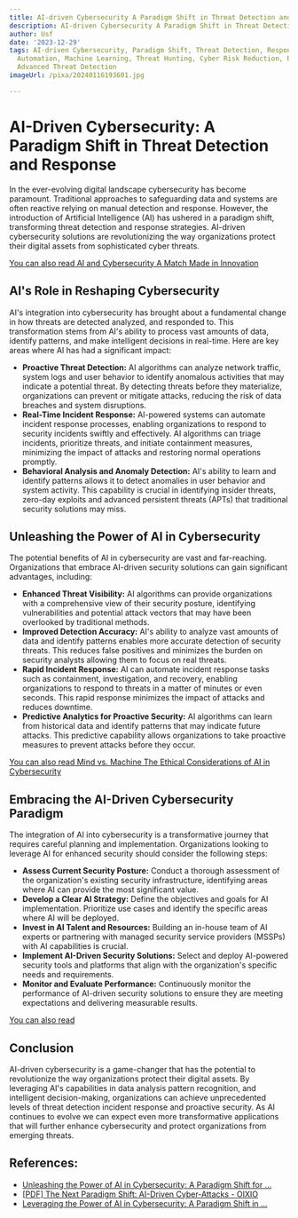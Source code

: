 ```yaml
---
title: AI-driven Cybersecurity A Paradigm Shift in Threat Detection and Response
description: AI-driven Cybersecurity A Paradigm Shift in Threat Detection and Response
author: Usf
date: '2023-12-29'
tags: AI-driven Cybersecurity, Paradigm Shift, Threat Detection, Response, Security
  Automation, Machine Learning, Threat Hunting, Cyber Risk Reduction, Proactive Security,
  Advanced Threat Detection
imageUrl: /pixa/20240116193601.jpg

---
```

# AI-Driven Cybersecurity: A Paradigm Shift in Threat Detection  and Response

In the ever-evolving digital  landscape cybersecurity has become paramount.  Traditional approaches to safeguarding data and systems are often reactive relying on manual  detection and response.  However, the introduction of Artificial Intelligence (AI) has ushered in a  paradigm shift, transforming threat detection and  response strategies. AI-driven cybersecurity solutions are  revolutionizing the way organizations protect  their digital assets from sophisticated cyber threats.

[You  can also read AI and Cybersecurity A Match Made in Innovation](AI%20and%20Cybersecurity%20A%20Match%20Made%20in%20Innovation)


## AI's Role  in Reshaping Cybersecurity

AI's integration into cybersecurity  has brought about a fundamental change in  how threats are detected analyzed, and responded to. This transformation stems from AI's ability to process vast amounts of data, identify patterns, and make intelligent decisions in real-time. Here are key areas  where AI has had a significant impact:

* **Proactive Threat Detection:** AI algorithms can analyze network traffic, system logs and user behavior to identify  anomalous activities that may indicate a potential threat. By detecting  threats before they materialize, organizations can prevent  or mitigate attacks, reducing the risk of data breaches  and system  disruptions.
*  **Real-Time Incident Response:** AI-powered systems can automate incident response  processes, enabling  organizations to respond to security incidents swiftly and effectively. AI algorithms can triage incidents, prioritize  threats, and initiate containment  measures, minimizing  the impact of attacks  and restoring normal operations promptly.
* **Behavioral Analysis and Anomaly Detection:** AI's ability to learn and identify patterns allows it to detect anomalies  in user behavior  and system activity. This capability is crucial in identifying insider threats, zero-day exploits and advanced  persistent threats (APTs) that traditional security solutions may miss.

##  Unleashing the Power of AI in Cybersecurity

The potential benefits of AI in  cybersecurity are vast and far-reaching. Organizations that embrace AI-driven security  solutions can gain significant advantages, including:

* **Enhanced Threat  Visibility:** AI algorithms can provide organizations with a comprehensive view of their security posture, identifying vulnerabilities and potential attack vectors that may have been overlooked by traditional methods.
* **Improved Detection Accuracy:** AI's ability to analyze vast amounts of  data and identify patterns enables more accurate detection of security threats. This reduces false  positives and minimizes the burden on security analysts  allowing them to focus on real threats.
* **Rapid Incident Response:** AI can automate incident response tasks such as containment, investigation, and recovery, enabling organizations to respond to threats in a matter of minutes or even seconds. This rapid response minimizes the impact of attacks and reduces downtime.
* **Predictive Analytics for Proactive Security:** AI  algorithms  can  learn from historical data and identify patterns that  may indicate future attacks.  This predictive capability allows organizations to take proactive measures to prevent attacks before they occur.

[You can also read  Mind vs. Machine The Ethical Considerations of AI  in Cybersecurity](Mind%20vs.%20Machine%20The%20Ethical%20Considerations%20of%20AI%20in%20Cybersecurity)


## Embracing the AI-Driven Cybersecurity Paradigm

The  integration of AI into  cybersecurity is a transformative journey that requires careful  planning and implementation. Organizations looking to leverage AI  for enhanced  security should consider the following steps:

* **Assess Current Security Posture:** Conduct a thorough assessment  of the organization's existing security infrastructure, identifying areas where AI can provide the  most significant value.
* **Develop a Clear AI Strategy:** Define  the objectives and goals for AI implementation. Prioritize use cases and identify the specific areas where  AI will be  deployed.
* **Invest in  AI Talent and Resources:** Building an in-house team of AI experts or partnering  with managed security service providers (MSSPs) with AI capabilities  is crucial.
* **Implement AI-Driven Security Solutions:** Select and deploy AI-powered security tools and platforms that align with the organization's  specific needs and requirements.
* **Monitor and Evaluate Performance:**  Continuously monitor the performance of AI-driven security solutions to ensure they are  meeting expectations and  delivering measurable results.

[You can also read  ]()


## Conclusion

AI-driven cybersecurity is a game-changer that has the potential to revolutionize the way organizations  protect their  digital assets.  By leveraging AI's capabilities in data analysis pattern recognition, and intelligent decision-making, organizations can achieve unprecedented levels of threat detection  incident response and proactive security. As AI continues to  evolve  we can expect even more transformative applications that will further enhance cybersecurity and protect organizations from emerging threats.

## References:
- [Unleashing the Power of AI in Cybersecurity: A Paradigm Shift for ...](https://www.linkedin.com/pulse/unleashing-power-ai-cybersecurity-paradigm-shift-modern-garbo-ms)
- [[PDF] The Next Paradigm Shift: AI-Driven Cyber-Attacks - OIXIO](https://www.oixio.ee/sites/default/files/the_next_paradigm_shift_-_ai_driven_cyber_attacks.pdf)
- [Leveraging the Power of AI in Cybersecurity: A Paradigm Shift in ...](https://medium.com/@sukhveersinghdhiman74/leveraging-the-power-of-ai-in-cybersecurity-a-paradigm-shift-in-digital-defense-33dbff42604a)

